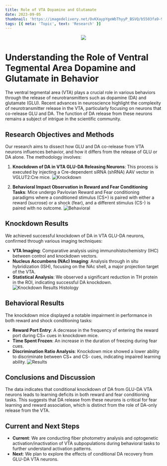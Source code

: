 ```yaml
---
title: Role of VTA Dopamine and Glutamate
date: 2023-09-05
thumbnail: 'https://imagedelivery.net/OvKXaypYgeWbThyyP_BSVQ/b5503fa9-96da-460a-7a6a-6b5a219b5b00/public'
tags: [{ meta: 'Topic', text: 'Research' }]
---
```


<center>
<a href="https://cdn.danielalas.com/complete_poster.pdf" >
  <img src="https://imagedelivery.net/OvKXaypYgeWbThyyP_BSVQ/b5503fa9-96da-460a-7a6a-6b5a219b5b00/public" />
</a>
</center>

# Understanding the Role of Ventral Tegmental Area Dopamine and Glutamate in Behavior

The ventral tegmental area (VTA) plays a crucial role in various behaviors through the release of neurotransmitters such as dopamine (DA) and glutamate (GLU). Recent advances in neuroscience highlight the complexity of neurotransmitter release in the VTA, particularly focusing on neurons that co-release GLU and DA. The function of DA release from these neurons remains a subject of intrigue in the scientific community.

## Research Objectives and Methods

Our research aims to dissect how GLU and DA co-release from VTA neurons influences behavior, and how it differs from the release of GLU or DA alone. The methodology involves:

1. **Knockdown of DA in VTA GLU-DA Releasing Neurons**: This process is executed by injecting a Cre-dependent siRNA (shRNA) AAV vector in VGLUT2:Cre mice.
![Knockdown](https://imagedelivery.net/OvKXaypYgeWbThyyP_BSVQ/52c6bb03-89b2-4554-731f-4c3d49c65100/public)

2. **Behavioral Impact Observation in Reward and Fear Conditioning Tasks**: Mice undergo Pavlovian Reward and Fear conditioning paradigms where a conditioned stimulus (CS+) is paired with either a reward (sucrose) or a shock (fear), and a different stimulus (CS-) is paired with no outcome.
![Behavioral](https://imagedelivery.net/OvKXaypYgeWbThyyP_BSVQ/49ec11bf-4813-4b50-9dcc-c9630f1be800/public)

## Knockdown Results

We achieved successful knockdown of DA in VTA GLU-DA neurons, confirmed through various imaging techniques:
- **VTA Imaging**: Comparative analysis using immunohistochemistry (IHC) between control and knockdown vectors.
- **Nucleus Accumbens (NAc) Imaging**: Analysis through in situ hybridization (ISH), focusing on the NAc shell, a major projection target of the VTA.
- **Statistical Analysis**: We observed a significant reduction in TH protein in the ROI, indicating successful DA knockdown.
![Knockdown Results Histology](https://imagedelivery.net/OvKXaypYgeWbThyyP_BSVQ/6f3c8110-94cf-4684-7c7f-a0f48d0fa900/public)

## Behavioral Results

The knockdown mice displayed a notable impairment in performance in both reward and shock conditioning tasks:

- **Reward Port Entry**: A decrease in the frequency of entering the reward port during CS+ cues in knockdown mice.
- **Time Spent Frozen**: An increase in the duration of freezing during fear cues.
- **Discrimination Ratio Analysis**: Knockdown mice showed a lower ability to discriminate between CS+ and CS- cues, indicating impaired learning ability.
![Results](https://imagedelivery.net/OvKXaypYgeWbThyyP_BSVQ/ea4e4d12-fa62-4117-292d-c22e6ec28300/public)
## Conclusions and Discussion

The data indicates that conditional knockdown of DA from GLU-DA VTA neurons leads to learning deficits in both reward and fear conditioning tasks. This suggests that DA release from these neurons is critical for fear learning and reward association, which is distinct from the role of DA-only release from the VTA.

## Current and Next Steps

- **Current**: We are conducting fiber photometry analysis and optogenetic activation/inactivation of VTA subpopulations during behavioral tasks to further understand activation patterns.
- **Next**: We plan to explore the effects of conditional DA recovery from GLU-DA VTA neurons.